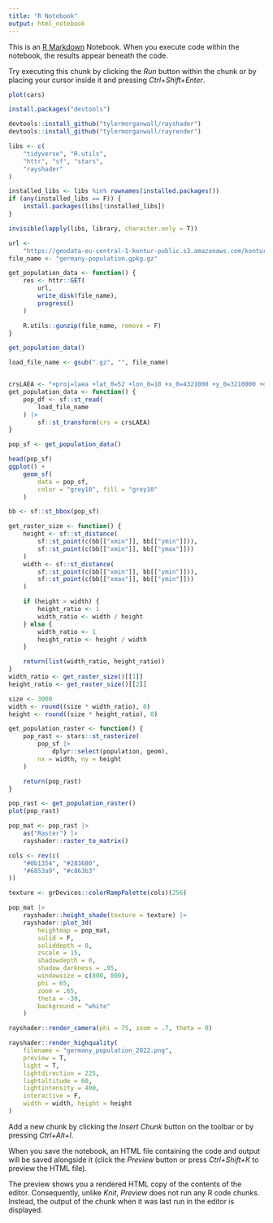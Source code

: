 ---
title: "R Notebook"
output: html_notebook
---

This is an [R Markdown](http://rmarkdown.rstudio.com) Notebook. When you execute code within the notebook, the results appear beneath the code. 

Try executing this chunk by clicking the *Run* button within the chunk or by placing your cursor inside it and pressing *Ctrl+Shift+Enter*. 

```{r}
plot(cars)
```
```{r}
install.packages("devtools")

```
```{r}
devtools::install_github("tylermorganwall/rayshader")
devtools::install_github("tylermorganwall/rayrender")

```
```{r}
libs <- c(
    "tidyverse", "R.utils",
    "httr", "sf", "stars",
    "rayshader"
)

installed_libs <- libs %in% rownames(installed.packages())
if (any(installed_libs == F)) {
    install.packages(libs[!installed_libs])
}

invisible(lapply(libs, library, character.only = T))

url <-
    "https://geodata-eu-central-1-kontur-public.s3.amazonaws.com/kontur_datasets/kontur_population_DE_20220630.gpkg.gz"
file_name <- "germany-population.gpkg.gz"
```
```{r}
get_population_data <- function() {
    res <- httr::GET(
        url,
        write_disk(file_name),
        progress()
    )

    R.utils::gunzip(file_name, remove = F)
}

get_population_data()
```
```{r}
load_file_name <- gsub(".gz", "", file_name)


crsLAEA <- "+proj=laea +lat_0=52 +lon_0=10 +x_0=4321000 +y_0=3210000 +datum=WGS84 +units=m +no_defs"
get_population_data <- function() {
    pop_df <- sf::st_read(
        load_file_name
    ) |>
        sf::st_transform(crs = crsLAEA)
}

pop_sf <- get_population_data()

head(pop_sf)
ggplot() +
    geom_sf(
        data = pop_sf,
        color = "grey10", fill = "grey10"
    )
```
```{r}
bb <- sf::st_bbox(pop_sf)

get_raster_size <- function() {
    height <- sf::st_distance(
        sf::st_point(c(bb[["xmin"]], bb[["ymin"]])),
        sf::st_point(c(bb[["xmin"]], bb[["ymax"]]))
    )
    width <- sf::st_distance(
        sf::st_point(c(bb[["xmin"]], bb[["ymin"]])),
        sf::st_point(c(bb[["xmax"]], bb[["ymin"]]))
    )

    if (height > width) {
        height_ratio <- 1
        width_ratio <- width / height
    } else {
        width_ratio <- 1
        height_ratio <- height / width
    }

    return(list(width_ratio, height_ratio))
}
width_ratio <- get_raster_size()[[1]]
height_ratio <- get_raster_size()[[2]]

size <- 3000
width <- round((size * width_ratio), 0)
height <- round((size * height_ratio), 0)

get_population_raster <- function() {
    pop_rast <- stars::st_rasterize(
        pop_sf |>
            dplyr::select(population, geom),
        nx = width, ny = height
    )

    return(pop_rast)
}

pop_rast <- get_population_raster()
plot(pop_rast)

pop_mat <- pop_rast |>
    as("Raster") |>
    rayshader::raster_to_matrix()

cols <- rev(c(
    "#0b1354", "#283680",
    "#6853a9", "#c863b3"
))

texture <- grDevices::colorRampPalette(cols)(256)
```
```{r}
pop_mat |>
    rayshader::height_shade(texture = texture) |>
    rayshader::plot_3d(
        heightmap = pop_mat,
        solid = F,
        soliddepth = 0,
        zscale = 15,
        shadowdepth = 0,
        shadow_darkness = .95,
        windowsize = c(800, 800),
        phi = 65,
        zoom = .65,
        theta = -30,
        background = "white"
    )

```
```{r}
rayshader::render_camera(phi = 75, zoom = .7, theta = 0)

rayshader::render_highquality(
    filename = "germany_population_2022.png",
    preview = T,
    light = T,
    lightdirection = 225,
    lightaltitude = 60,
    lightintensity = 400,
    interactive = F,
    width = width, height = height
)
```

Add a new chunk by clicking the *Insert Chunk* button on the toolbar or by pressing *Ctrl+Alt+I*.

When you save the notebook, an HTML file containing the code and output will be saved alongside it (click the *Preview* button or press *Ctrl+Shift+K* to preview the HTML file).

The preview shows you a rendered HTML copy of the contents of the editor. Consequently, unlike *Knit*, *Preview* does not run any R code chunks. Instead, the output of the chunk when it was last run in the editor is displayed.

